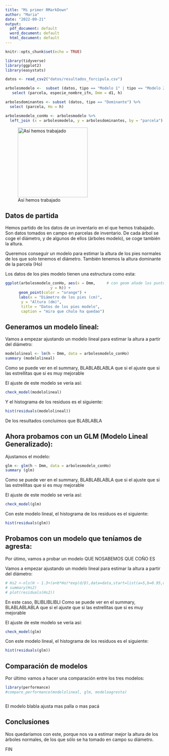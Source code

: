 ```yaml
---
title: "Mi primer RMarkDown"
author: "Maria"
date: "2022-09-21"
output:
  pdf_document: default
  word_document: default
  html_document: default
---
```


```r
knitr::opts_chunk$set(echo = TRUE)

library(tidyverse)
library(ggplot2)
library(easystats)

datos <- read_csv2("datos/resultados_forcipula.csv")

arbolesmodelo <-  subset (datos, tipo == "Modelo 1" | tipo == "Modelo 2") %>%
   select (parcela, especie_nombre_ifn, Dmm = d1, h)

arbolesdominantes <- subset (datos, tipo == "Dominante") %>%
  select (parcela, Ho = h)

arbolesmodelo_conHo <- arbolesmodelo %>%
  left_join (x = arbolesmodelo, y = arbolesdominantes, by = "parcela")

```

![Así hemos trabajado](images/Diegoenelmuseo.jpg){width="222"}

## Datos de partida

Hemos partido de los datos de un inventario en el que hemos trabajado. Son datos tomados en campo en parcelas de inventario. De cada árbol se coge el diámetro, y de algunos de ellos (árboles modelo), se coge también la altura.

Queremos conseguir un modelo para estimar la altura de los pies normales de los que solo tenemos el diámetro. También tenemos la altura dominante de la parcela (Ho)

Los datos de los pies modelo tienen una estructura como esta:

```r

ggplot(arbolesmodelo_conHo, aes(x = Dmm,     # con geom añade los puntos
                    y = h)) +
      geom_point(color = "orange") +
      labs(x = "Diámetro de los pies (cm)",
       y = "Altura (dm)",
       title = "Datos de los pies modelo",
       caption = "mira que chulo ha quedao")

```


## Generamos un modelo lineal:

Vamos a empezar ajustando un modelo lineal para estimar la altura a partir del diámetro:

```r

modelolineal <- lm(h ~ Dmm, data = arbolesmodelo_conHo)
summary (modelolineal)

```


Como se puede ver en el summary, BLABLABLABLA que si el ajuste que si las estrellitas que si es muy mejorable

El ajuste de este modelo se vería así:

```r

check_model(modelolineal)

```

Y el histograma de los residuos es el siguiente:


```r

hist(residuals(modelolineal))

```


De los resultados concluimos que BLABLABLA


## Ahora probamos con un GLM (Modelo Lineal Generalizado):


Ajustamos el modelo:


```r

glm <- glm(h ~ Dmm, data = arbolesmodelo_conHo)
summary (glm)

```



Como se puede ver en el summary, BLABLABLABLA que si el ajuste que si las estrellitas que si es muy mejorable

El ajuste de este modelo se vería así:


```r

check_model(glm)

```

Con este modelo lineal, el histograma de los residuos es el siguiente:

```r

hist(residuals(glm))

```


## Probamos con un modelo que teníamos de agresta:

Por útimo, vamos a probar un modelo QUE NOSABEMOS QUE COÑO ES

Vamos a empezar ajustando un modelo lineal para estimar la altura a partir del diámetro:


```r

# Hs2 <-nls(H ~ 1.3+(a+b*Ho)*exp(d/D),data=data,start=list(a=5,b=0.95,d=-10.7))
# summary(Hs2)
# plot(residuals(Hs2))

```

En este caso, BLIBLIBLIBLI Como se puede ver en el summary, BLABLABLABLA que si el ajuste que si las estrellitas que si es muy mejorable

El ajuste de este modelo se vería así:


```r

check_model(glm)

```

Con este modelo lineal, el histograma de los residuos es el siguiente:

```r

hist(residuals(glm))

```

## Comparación de modelos

Por último vamos a hacer una comparación entre los tres modelos:


```r


library(performance)
#compare_performance(modelolineal, glm, modeloagresta)



```

El modelo blabla ajusta mas palla o mas pacá

## Conclusiones

Nos quedaríamos con este, porque nos va a estimar mejor la altura de los árboles normales, de los que sólo se ha tomado en campo su diámetro.

FIN








